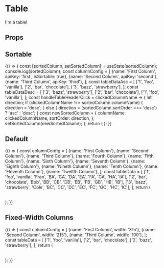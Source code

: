 

<Meta
  title="Components/Table"
  component={Table}
  decorators={[withA11y]}
/>

# Table

I'm a table!

## Props

<Props of={Table} />

## Sortable

<Preview>
  <Story name="Sortable">
    {() => {
      const [sortedColumn, setSortedColumn] = useState(sortedColumn);
      console.log(sortedColumn);
      const columnConfig = [
        {name: 'First Column', apiKey: 'first', isSortable: true},
        {name: 'Second Column', apiKey: 'second'},
        {name: 'Third Column', apiKey: 'third'},
      ];
      const tableDataAsc = [
        ['1', 'foo', 'vanilla'],
        ['2', 'bar', 'chocolate'],
        ['3', 'bazz', 'strawberry'],
      ];
      const tableDataDesc = [
        ['3', 'bazz', 'strawberry'],
        ['2', 'bar', 'chocolate'],
        ['1', 'foo', 'vanilla'],
      ];
      const handleTableHeaderClick = clickedColumnName => {
        let direction;
        if (clickedColumnName !== sortedColumn.columnName) {
          direction = 'desc';
        } else {
          direction = (sortedColumn.sortOrder === 'desc') ? 'asc' : 'desc';
        }
        const newSortedColumn = {
          columnName: clickedColumnName,
          sortOrder: direction,
        };
        setSortedColumn(newSortedColumn);
      };
      return (
        <Table
          isBordered
          isResponsive
          columnConfig={columnConfig}
          tableData={tableDataDesc}
          onSort={handleTableHeaderClick}
          sortedColumn={sortedColumn}
        />
      );
    }}
  </Story>
</Preview>

## Default

<Preview>
  <Story name="Default">
    {() => {
      const columnConfig = [
        {name: 'First Column'},
        {name: 'Second Column'},
        {name: 'Third Column'},
        {name: 'Fourth Column'},
        {name: 'Fifth Column'},
        {name: 'Sixth Column'},
        {name: 'Seventh Column'},
        {name: 'Eighth Column'},
        {name: 'Nineth Column'},
        {name: 'Tenth Column'},
        {name: 'Eleventh Column'},
        {name: 'Twelfth Column'},
      ];
      const tableData = [
        ['1', 'foo', 'vanilla', 'Fran', 'BA', 'CA', 'DA', 'EA', 'FA', 'GA', 'HA', 'IA'],
        ['2', 'bar', 'chocolate', 'Bob', 'BB', 'CB', 'DB', 'EB', 'FB', 'GB', 'HB', 'IB'],
        ['3', 'bazz', 'strawberry', 'Cole', 'BC', 'CC', 'DC', 'EC', 'FC', 'GC', 'HC', 'IC'],
      ];
      return (
        <Table
          isBordered
          isResponsive
          columnConfig={columnConfig}
          tableData={tableData}
        />
      );
    }}
  </Story>
</Preview>

## Fixed-Width Columns

<Preview>
  <Story name="Fixed-Width Columns">
    {() => {
      const columnConfig = [
        {name: 'First Column', width: '315'},
        {name: 'Second Column', width: '215'},
        {name: 'Third Column', width: '100'},
      ];
      const tableData = [
        ['1', 'foo', 'vanilla'],
        ['2', 'bar', 'chocolate'],
        ['3', 'bazz', 'strawberry'],
      ];
      return (
        <Table
          isBordered
          isResponsive
          columnConfig={columnConfig}
          tableData={tableData}
          useFixedWidthColumns
        />
      );
    }}
  </Story>
</Preview>

